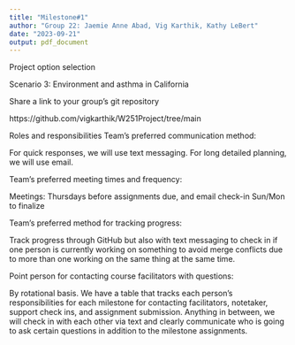 ```yaml
---
title: "Milestone#1"
author: "Group 22: Jaemie Anne Abad, Vig Karthik, Kathy LeBert"
date: "2023-09-21"
output: pdf_document
---
```



Project option selection

Scenario 3:  Environment and asthma in California

Share a link to your group’s git repository

https://github.com/vigkarthik/W251Project/tree/main

Roles and responsibilities
Team's preferred communication method:

For quick responses, we will use text messaging. For long detailed planning, we will use email. 

Team's preferred meeting times and frequency:

Meetings: Thursdays before assignments due, and email check-in Sun/Mon to finalize

Team's preferred method for tracking progress:

Track progress through GitHub but also with text messaging to check in if one person is currently working on something to avoid merge conflicts due to more than one working on the same thing at the same time.

Point person for contacting course facilitators with questions:

By rotational basis. We have a table that tracks each person's responsibilities for each milestone for contacting facilitators, notetaker, support check ins, and assignment submission. Anything in between, we will check in with each other via text and clearly communicate who is going to ask certain questions in addition to the milestone assignments. 
